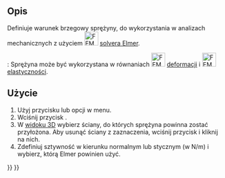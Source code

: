 <languages/>

{{Docnav
|[[FEM_ConstraintTie/pl|Wiązanie tie]]
|[[FEM_ConstraintForce/pl|Obciążenie siłą]]
|[[FEM_Workbench/pl|MES]]
|IconL=FEM_ConstraintTie.svg
|IconR=FEM_ConstraintForce.svg
|IconC=Workbench_FEM.svg
}}

{{GuiCommandContainer|
{{GuiCommand/pl
|Name=FEM ConstraintSpring
|Name/pl=MES: Sprężyna
|MenuLocation=Model → Warunki brzegowe i obciążenia mechaniczne → Sprężyna
|Workbenches=[[FEM_Workbench/pl|MES]]
|Shortcut=
|Version=0.20
|SeeAlso=
}}
{{GuiCommandFemInfo/pl
|Solvers=Elmer
}}
}}

<span id="Description"></span>
==Opis==

Definiuje warunek brzegowy sprężyny, do wykorzystania w analizach mechanicznych z użyciem [[Image:FEM_SolverElmer.svg|32px]] [[FEM_SolverElmer/pl|solvera Elmer]].

{{Version|0.21}}: Sprężyna może być wykorzystana w równaniach [[Image:FEM_EquationDeformation.svg|32px]] [[FEM_EquationDeformation/pl|deformacji]] i [[Image:FEM_EquationElasticity.svg|32px]] [[FEM_EquationElasticity/pl|elastyczności]]. 

<span id="Usage"></span>
==Użycie==

<div class="mw-translate-fuzzy">
# Użyj przycisku {{Button|[[Image:FEM_ConstraintSpring.svg|16px]] [[FEM_ConstraintSpring/pl|Sprężyna]]}} lub opcji {{MenuCommand|Model → Warunki brzegowe i obciążenia mechaniczne → [[Image:FEM_ConstraintSpring.svg|16px]] Sprężyna}} w menu.
# Wciśnij przycisk {{Button|Dodaj}}.
# W [[3D_view/pl|widoku 3D]] wybierz ściany, do których sprężyna powinna zostać przyłożona. Aby usunąć ściany z zaznaczenia, wciśnij przycisk {{Button|Usuń}} i kliknij na nich.
# Zdefiniuj sztywność w kierunku normalnym lub stycznym (w N/m) i wybierz, którą Elmer powinien użyć.
</div>


{{Docnav
|[[FEM_ConstraintTie/pl|Wiązanie tie]]
|[[FEM_ConstraintForce/pl|Obciążenie siłą]]
|[[FEM_Workbench/pl|MES]]
|IconL=FEM_ConstraintTie.svg
|IconR=FEM_ConstraintForce.svg
|IconC=Workbench_FEM.svg
}}

{{FEM Tools navi{{#translation:}}}}
{{Userdocnavi{{#translation:}}}}